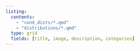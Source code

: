 ```yaml
---
listing: 
  contents: 
    - "cond_dists/*.qmd"
    - "distributions/*.qmd"
  type: grid
  fields: [title, image, description, categories]
---
```


<!-- ---
title: "Talks & Workshops"
listing: 
  - id: probability-statistics
    contents: stats
    type: grid
--- -->

<!-- 
## Probability and Statistics

:::{#probability-statistics}

:::

## Stocastic Optimization and Reinforcement Learning

:::{#reinforcement-rearning}
::: -->